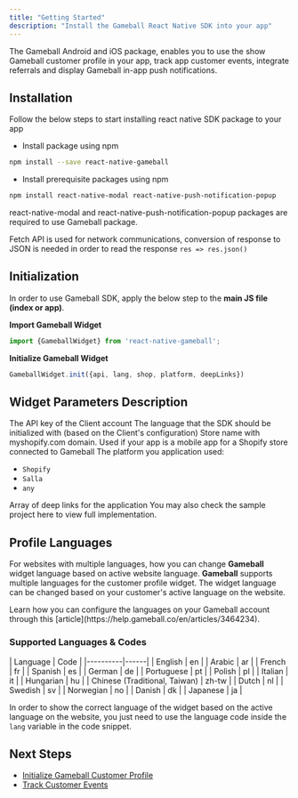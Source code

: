 ```yaml
---
title: "Getting Started"
description: "Install the Gameball React Native SDK into your app"
---
```


The Gameball Android and iOS package, enables you to use the show Gameball customer profile in your app, track app customer events, integrate referrals and display Gameball in-app push notifications.

## Installation

Follow the below steps to start installing react native SDK package to your app

* Install package using npm

```bash
npm install --save react-native-gameball
```

* Install prerequisite packages using npm

```bash
npm install react-native-modal react-native-push-notification-popup
```

react-native-modal and react-native-push-notification-popup packages are required to use Gameball package.

Fetch API is used for network communications, conversion of response to JSON is needed in order to read the response `res => res.json()`

## Initialization

In order to use Gameball SDK, apply the below step to the **main JS file (index or app)**.

**Import Gameball Widget**

```javascript
import {GameballWidget} from 'react-native-gameball';
```

**Initialize Gameball Widget**

```javascript
GameballWidget.init({api, lang, shop, platform, deepLinks})
```

## Widget Parameters Description

<ParamField body="api" type="string" required>
The API key of the Client account
</ParamField>

<ParamField body="lang" type="string">
The language that the SDK should be initialized with (based on the Client's configuration)
</ParamField>

<ParamField body="shop" type="string">
Store name with myshopify.com domain. Used if your app is a mobile app for a Shopify store connected to Gameball
</ParamField>

<ParamField body="platform" type="string">
The platform you application used:

* `Shopify`
* `Salla`
* `any`
</ParamField>

<ParamField body="deeplinks" type="string[]">
Array of deep links for the application
</ParamField>

<Note>
You may also check the sample project here to view full implementation.
</Note>

## Profile Languages

For websites with multiple languages, how you can change **Gameball** widget language based on active website language. **Gameball** supports multiple languages for the customer profile widget. The widget language can be changed based on your customer's active language on the website.

<Info>
Learn how you can configure the languages on your Gameball account through this [article](https://help.gameball.co/en/articles/3464234).
</Info>

### Supported Languages & Codes

<Expandable title="Supported languages and their codes">
| Language | Code |
|----------|------|
| English | en |
| Arabic | ar |
| French | fr |
| Spanish | es |
| German | de |
| Portuguese | pt |
| Polish | pl |
| Italian | it |
| Hungarian | hu |
| Chinese (Traditional, Taiwan) | zh-tw |
| Dutch | nl |
| Swedish | sv |
| Norwegian | no |
| Danish | dk |
| Japanese | ja |
</Expandable>

In order to show the correct language of the widget based on the active language on the website, you just need to use the language code inside the `lang` variable in the code snippet.

## Next Steps

- [Initialize Gameball Customer Profile](/installation-guide/react-native/initialize-profile)
- [Track Customer Events](/installation-guide/react-native/track-events)
